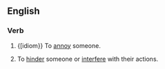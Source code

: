 ==English==

===Verb===
{{infl|en|verb|head=to [[get]] [[in]] someone's [[hair]]}}

# {[idiom}} To [[annoy]] someone.
# {{idiom}} To [[hinder]] someone or [[interfere]] with their actions.